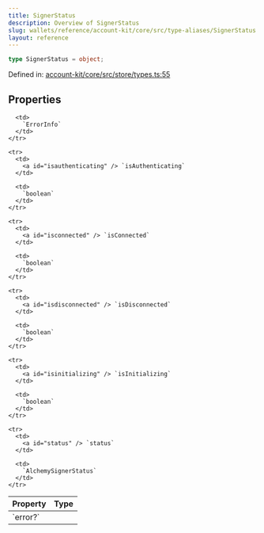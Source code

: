 ```yaml
---
title: SignerStatus
description: Overview of SignerStatus
slug: wallets/reference/account-kit/core/src/type-aliases/SignerStatus
layout: reference
---
```


```ts
type SignerStatus = object;
```

Defined in: [account-kit/core/src/store/types.ts:55](https://github.com/alchemyplatform/aa-sdk/blob/5b9429f0f16dcd4ff822527b8de589e19e88faa7/account-kit/core/src/store/types.ts#L55)

## Properties

<table>
  <thead>
    <tr>
      <th align="left">Property</th>
      <th align="left">Type</th>
    </tr>
  </thead>

  <tbody>
    <tr>
      <td>
        <a id="error" /> `error?`
      </td>

      <td>
        `ErrorInfo`
      </td>
    </tr>

    <tr>
      <td>
        <a id="isauthenticating" /> `isAuthenticating`
      </td>

      <td>
        `boolean`
      </td>
    </tr>

    <tr>
      <td>
        <a id="isconnected" /> `isConnected`
      </td>

      <td>
        `boolean`
      </td>
    </tr>

    <tr>
      <td>
        <a id="isdisconnected" /> `isDisconnected`
      </td>

      <td>
        `boolean`
      </td>
    </tr>

    <tr>
      <td>
        <a id="isinitializing" /> `isInitializing`
      </td>

      <td>
        `boolean`
      </td>
    </tr>

    <tr>
      <td>
        <a id="status" /> `status`
      </td>

      <td>
        `AlchemySignerStatus`
      </td>
    </tr>

  </tbody>
</table>
